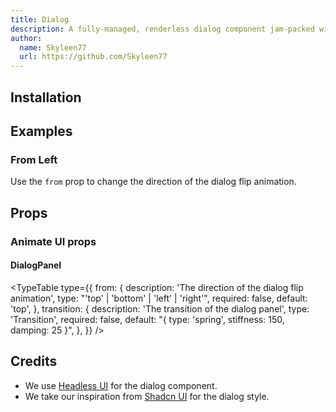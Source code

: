 ```yaml
---
title: Dialog
description: A fully-managed, renderless dialog component jam-packed with accessibility and keyboard features, perfect for building completely custom dialogs and alerts.
author:
  name: Skyleen77
  url: https://github.com/Skyleen77
---
```


<ComponentPreview name="headless-dialog-demo" />

## Installation

<ComponentInstallation name="headless-dialog" />

## Examples

### From Left

Use the `from` prop to change the direction of the dialog flip animation.

<ComponentPreview name="headless-dialog-from-demo" />

## Props

### Animate UI props

#### DialogPanel

<TypeTable
  type={{
    from: {
      description: 'The direction of the dialog flip animation',
      type: "'top' | 'bottom' | 'left' | 'right'",
      required: false,
      default: 'top',
    },
    transition: {
      description: 'The transition of the dialog panel',
      type: 'Transition',
      required: false,
      default: "{ type: 'spring', stiffness: 150, damping: 25 }",
    },
  }}
/>

## Credits

- We use [Headless UI](https://headlessui.com/react/dialog) for the dialog component.
- We take our inspiration from [Shadcn UI](https://ui.shadcn.com/docs/components/dialog) for the dialog style.
